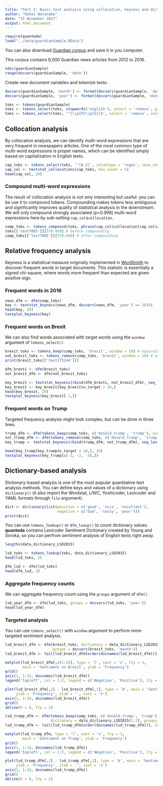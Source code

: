 ```yaml
---
title: "Part 2: Basic text analysis using collocation, keyness and dictionary"
author: "Kohei Watanabe"
date: "15 November 2017"
output: html_document
---
```


```r
require(quanteda)
load("../data/guardianSample.RData")
```

You can also download [Guardian corpus](https://github.com/kbenoit/QTAUR-halfday/blob/master/data/guardianSample.RData) and save it in you computer.

This corpus contains 6,000 Guardian news articles from 2012 to 2016.

```r
ndoc(guardianSample)
range(docvars(guardianSample, 'date'))
```

Create new document variables and tokenize texts:

```r
docvars(guardianSample, 'month') <- format(docvars(guardianSample, 'date'), '%Y-%m')
docvars(guardianSample, 'year') <- format(docvars(guardianSample, 'date'), '%Y')

toks <- tokens(guardianSample)
toks <- tokens_select(toks, stopwords('english'), select = 'remove', padding = TRUE) 
toks <- tokens_select(toks, '^[\\p{P}\\p{S}]$', select = 'remove', valuetype = 'regex', padding = TRUE)
```

## Collocation analysis

By collocation analysis, we can identify multi-word expressions that are very frequent in newspapers articles. One of the most common type of multi-word expressions is proper names, which can be identified simply based on capitalization in English texts.

```r
cap_toks <- tokens_select(toks, '^[A-Z]', valuetype = 'regex', case_insensitive = FALSE, padding = TRUE)
cap_col <- textstat_collocations(cap_toks, min_count = 5)
head(cap_col, 20)
```

### Compound multi-word expressions

The result of collocation analysis is not only interesting but useful: you can be use it to compound tokens. Compounding makes tokens less ambiguous and significantly improves quality of statistical analysis in the downstream. We will only compound strongly associated (p<0.998) multi-word expressions here by sub-setting `cap_col$collocation`.

```r
comp_toks <- tokens_compound(toks, phrase(cap_col$collocation[cap_col$z > 3]))
toks[['text7005']][370:450] # before compounding
comp_toks[['text7005']][370:450] # after compounding
```

## Relative frequency analysis

Keyness is a statistical measure originally implemented in [WordSmith](http://www.lexically.net/wordsmith/) to discover frequent words in target documents. This statistic is essentially a signed chi-square, where words more frequent than expected are given positive sign. 

### Frequent words in 2016

```r
news_dfm <- dfm(comp_toks)
key <- textstat_keyness(news_dfm, docvars(news_dfm, 'year') == 2016) 
head(key, 20)
textplot_keyness(key)
```

### Frequent words on Brexit

We can also find words associated with target words using the `window` argument of `tokens_select()`. 

```r
brexit_toks <- tokens_keep(comp_toks, 'brexit', window = 10) # equivalent to tokens_select(selection = 'keep')
not_brexit_toks <- tokens_remove(comp_toks, 'brexit', window = 10) # equivalent to tokens_select(selection = 'remove')
print(brexit_toks[['text173244']])

dfm_brexti <- dfm(brexit_toks)
not_brexit_dfm <- dfm(not_brexit_toks)

key_brexit <- textstat_keyness(rbind(dfm_brexti, not_brexit_dfm), seq_len(ndoc(dfm_brexti)))
key_brexit <- key_brexit[key_brexit$n_target > 10,]
head(key_brexit, 20)
textplot_keyness(key_brexit[-1,])
```

### Frequent words on Trump

Targeted frequency analysis might look complex, but can be done in three lines.

```r
trump_dfm <- dfm(tokens_keep(comp_toks, c('donald_trump', 'trump'), window = 10))
not_trump_dfm <- dfm(tokens_remove(comp_toks, c('donald_trump', 'trump'), window = 10))
key_trump <- textstat_keyness(rbind(trump_dfm, not_trump_dfm), seq_len(ndoc(trump_dfm)))

head(key_trump[key_trump$n_target > 10,], 20)
textplot_keyness(key_trump[c(-1, -2, -3),])
```

##  Dictionary-based analysis

Dictionary-based analysis is one of the most popular quantitative text analysis methods. You can define keys and values of a dictionary using `dictionary()` (it also import the Wordstat, LIWC, Yoshicoder, Lexicoder and YAML formats through `file` argument).

```r
dict <- dictionary(list(positive = c('good', 'nice', 'excellent'), 
                        negative = c('bad', 'nasty', 'poor')))
print(dict)
```

You can use `tokens_lookup()` or `dfm_looup()` to count dictionary values. **quanteda** contains Lexicoder Sentiment Dictionary created by Young and Soroka, so you can perfrom sentiment analysis of English texts right away.

```r
lengths(data_dictionary_LSD2015)

lsd_toks <- tokens_lookup(toks, data_dictionary_LSD2015)
head(lsd_toks, 2)

dfm_lsd <- dfm(lsd_toks)
head(dfm_lsd, 2)
```

### Aggregate frequency counts

We can aggregate frequency count using the `groups` argument of `dfm()`.

```r
lsd_year_dfm <- dfm(lsd_toks, groups = docvars(lsd_toks, 'year'))
head(lsd_year_dfm)
```

### Targeted analysis

You can use `tokens_select()` with `window` argument to perform more targeted sentiment analysis.

```r
lsd_brexit_dfm <- dfm(brexit_toks, dictionary = data_dictionary_LSD2015[1:2], 
                      groups = docvars(brexit_toks, 'month'))
lsd_brexit_dfm <- tail(lsd_brexit_dfm[order(docnames(lsd_brexit_dfm))], 24) # last 24 month only

matplot(lsd_brexit_dfm[,c(1:2)], type = 'l', xaxt = 'n', lty = 1, 
        main = 'Sentiment on Brexit', ylab = 'Frequency')
grid()
axis(1, 1:24, docnames(lsd_brexit_dfm))
legend('topleft', col = 1:2, legend = c('Negative', 'Positive'), lty = 1)
```

```r
plot(lsd_brexit_dfm[,2] - lsd_brexit_dfm[,1], type = 'b', main = 'Sentiment on Brexit (difference)',
     ylab = 'Frequency', xlab = '', xaxt = 'n')
axis(1, 1:24, docnames(lsd_brexit_dfm))
grid()
abline(h = 0, lty = 2)
```


```r
lsd_trump_dfm <- dfm(tokens_keep(comp_toks, c('donald_trump', 'trump'), window = 10), 
                     dictionary = data_dictionary_LSD2015[1:2], groups = docvars(comp_toks, 'month'))
lsd_trump_dfm <- tail(lsd_trump_dfm[order(docnames(lsd_trump_dfm))], 24) # last 24 month only

matplot(lsd_trump_dfm, type = 'l', xaxt = 'n', lty = 1, 
        main = 'Sentiment on Trump', ylab = 'Frequency')
grid()
axis(1, 1:24, docnames(lsd_trump_dfm))
legend('topleft', col = 1:2, legend = c('Negative', 'Positive'), lty = 1)
```

```r
plot(lsd_trump_dfm[,2] - lsd_trump_dfm[,1], type = 'b', main = 'Sentiment on Trump (difference)',
     ylab = 'Frequency', xlab = '', xaxt = 'n')
axis(1, 1:24, docnames(lsd_trump_dfm))
grid()
abline(h = 0, lty = 2)
```